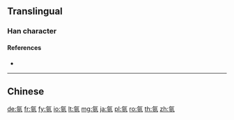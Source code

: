 {{also|氬}}
==Translingual==

===Han character===
{{Han char|rn=84|rad=气|as=06|sn=10|four=|canj=ONMTC|ids=⿹气亚}}

====References====
* {{Han ref|kx=0599.151|hdz=32011.080|uh=6C29|ud=27689|bh=EBB2|bd=60338}}

----

==Chinese==
{{zh-see|氬}}

[[de:氩]]
[[fr:氩]]
[[fy:氩]]
[[io:氩]]
[[lt:氩]]
[[mg:氩]]
[[ja:氩]]
[[pl:氩]]
[[ro:氩]]
[[th:氩]]
[[zh:氩]]